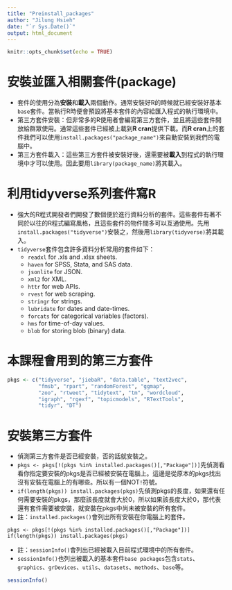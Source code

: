 ```yaml
---
title: "Preinstall_packages"
author: "Jilung Hsieh"
date: "`r Sys.Date()`"
output: html_document
---
```


```r
knitr::opts_chunk$set(echo = TRUE)
```

# 安裝並匯入相關套件(package)

-   套件的使用分為**安裝**和**載入**兩個動作。通常安裝好R的時候就已經安裝好基本`base`套件。當執行R時便會預設將基本套件的內容給匯入程式的執行環境中。
-   第三方套件安裝：但非常多的R使用者會編寫第三方套件，並且將這些套件開放給群眾使用。通常這些套件已經被上載到**R cran**提供下載。而**R cran**上的套件我們可以使用`install.packages("package_name")`來自動安裝到我們的電腦中。
-   第三方套件載入：這些第三方套件被安裝好後，還需要被**載入**到程式的執行環境中才可以使用。因此要用`library(package_name)`將其載入。

# 利用tidyverse系列套件寫R

-   強大的R程式開發者們開發了數個便於進行資料分析的套件。這些套件有著不同於以往的R程式編寫風格，且這些套件的物件間多可以互通使用。先用`install.packages("tidyverse")`安裝之，然後用`library(tidyverse)`將其載入。
-   `tidyverse`套件包含許多資料分析常用的套件如下：
    -   `readxl` for .xls and .xlsx sheets.
    -   `haven` for SPSS, Stata, and SAS data.
    -   `jsonlite` for JSON.
    -   `xml2` for XML.
    -   `httr` for web APIs.
    -   `rvest` for web scraping.
    -   `stringr` for strings.
    -   `lubridate` for dates and date-times.
    -   `forcats` for categorical variables (factors).
    -   `hms` for time-of-day values.
    -   `blob` for storing blob (binary) data.

# 本課程會用到的第三方套件

```r
pkgs <- c("tidyverse", "jiebaR", "data.table", "text2vec", 
		  "fmsb", "rpart", "randomForest", "ggmap", 
		  "zoo", "rtweet", "tidytext", "tm", "wordcloud", 
		  "igraph", "rgexf", "topicmodels", "RTextTools", 
		  "tidyr", "DT")
```

# 安裝第三方套件

-   偵測第三方套件是否已經安裝，否的話就安裝之。
-   `pkgs <- pkgs[!(pkgs %in% installed.packages()[,"Package"])]`先偵測看看你指定要安裝的pkgs是否已經被安裝在電腦上。這邊是從原本的pkgs找出沒有安裝在電腦上的有哪些。所以有一個NOT`!`符號。
-   `if(length(pkgs)) install.packages(pkgs)`先偵測pkgs的長度，如果還有任何需要安裝的pkgs，那麼該長度就會大於0，所以如果該長度大於0，那代表還有套件需要被安裝，就安裝在pkgs中尚未被安裝的所有套件。
-   註：`installed.packages()`會列出所有安裝在你電腦上的套件。

```         
pkgs <- pkgs[!(pkgs %in% installed.packages()[,"Package"])] 
if(length(pkgs)) install.packages(pkgs)
```

-   註：`sessionInfo()`會列出已經被載入目前程式環境中的所有套件。
-   `sessionInfo()`也列出被載入的基本套件`base packages`包含`stats`、`graphics`、`grDevices`、`utils`、`datasets`、`methods`、`base`等。

```r
sessionInfo()
```
